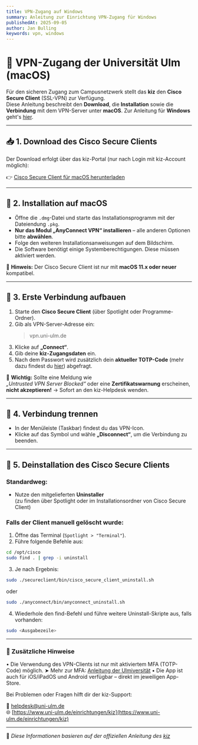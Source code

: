 ```yaml
---
title: VPN-Zugang auf Windows
summary: Anleitung zur Einrichtung VPN-Zugang für Windows
publishedAt: 2025-09-05
author: Jan Bulling
keywords: vpn, windows
---
```


# 🔗 VPN-Zugang der Universität Ulm (macOS)

Für den sicheren Zugang zum Campusnetzwerk stellt das **kiz** den **Cisco Secure Client** (SSL-VPN) zur Verfügung.  
Diese Anleitung beschreibt den **Download**, die **Installation** sowie die **Verbindung** mit dem VPN-Server unter **macOS**. Zur Anleitung für **Windows** geht's [hier](https://).

---

## 📥 1. Download des Cisco Secure Clients

Der Download erfolgt über das kiz-Portal (nur nach Login mit kiz-Account möglich):

👉 [Cisco Secure Client für macOS herunterladen](https://portal.uni-ulm.de/SoftwarePortalWI/secure/download.html?groupname=&sid=396&filename=secure-client-macos.dmg)

---

## 💾 2. Installation auf macOS

- Öffne die `.dmg`-Datei und starte das Installationsprogramm mit der Dateiendung `.pkg`.
- **Nur das Modul „AnyConnect VPN“ installieren** – alle anderen Optionen bitte **abwählen**.
- Folge den weiteren Installationsanweisungen auf dem Bildschirm.
- Die Software benötigt einige Systemberechtigungen. Diese müssen aktiviert werden.

🛑 **Hinweis:** Der Cisco Secure Client ist nur mit **macOS 11.x oder neuer** kompatibel.

---

## 🔐 3. Erste Verbindung aufbauen

1. Starte den **Cisco Secure Client** (über Spotlight oder Programme-Ordner).
2. Gib als VPN-Server-Adresse ein:
   > vpn.uni-ulm.de
3. Klicke auf **„Connect“**.
4. Gib deine **kiz-Zugangsdaten** ein.
5. Nach dem Passwort wird zusätzlich dein **aktueller TOTP-Code** (mehr dazu findest du [hier](https://)) abgefragt.

🛑 **Wichtig:** Sollte eine Meldung wie  
_„Untrusted VPN Server Blocked“_ oder eine **Zertifikatswarnung** erscheinen,  
**nicht akzeptieren!** → Sofort an den kiz-Helpdesk wenden.

---

## 🔌 4. Verbindung trennen

- In der Menüleiste (Taskbar) findest du das VPN-Icon.
- Klicke auf das Symbol und wähle **„Disconnect“**, um die Verbindung zu beenden.

---

## 🔄 5. Deinstallation des Cisco Secure Clients

### Standardweg:

- Nutze den mitgelieferten **Uninstaller**  
  (zu finden über Spotlight oder im Installationsordner von Cisco Secure Client)

### Falls der Client manuell gelöscht wurde:

1. Öffne das Terminal (`Spotlight > "Terminal"`).
2. Führe folgende Befehle aus:

```bash
cd /opt/cisco
sudo find . | grep -i uninstall
```

3. Je nach Ergebnis:

```bash
sudo ./secureclient/bin/cisco_secure_client_uninstall.sh
```

oder

```bash
sudo ./anyconnect/bin/anyconnect_uninstall.sh
```

4. Wiederhole den find-Befehl und führe weitere Uninstall-Skripte aus, falls vorhanden:

```bash
sudo <Ausgabezeile>
```

---

### 📎 Zusätzliche Hinweise

• Die Verwendung des VPN-Clients ist nur mit aktiviertem MFA (TOTP-Code) möglich.
➤ Mehr zur MFA: [Anleitung der Ulmiversität](https://)
• Die App ist auch für iOS/iPadOS und Android verfügbar – direkt im jeweiligen App-Store.

Bei Problemen oder Fragen hilft dir der kiz-Support:

📧 [helpdesk@uni-ulm.de](mailto:helpdesk@uni-ulm.de)  
🌐 [https://www.uni-ulm.de/einrichtungen/kiz](https://www.uni-ulm.de/einrichtungen/kiz)

---

🔗 _Diese Informationen basieren auf der offiziellen Anleitung des [kiz](https://www.uni-ulm.de/einrichtungen/kiz/service-katalog/netzwerk-konnektivitaet/vpn/ssl-vpn/)_
